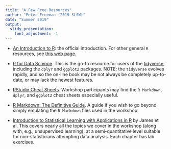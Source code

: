 ```yaml
---
title: "A Few Free Resources"
author: "Peter Freeman (2019 SLSW)"
date: "Summer 2019"
output: 
  slidy_presentation:
    font_adjustment: -1
---
```


- [An Introduction to R](https://cran.r-project.org/doc/manuals/R-intro.html): the official introduction. For other general `R` resources, see [this web page](http://www.stat.cmu.edu/~cshalizi/uADA/17/R.html).

- [R for Data Science](https://r4ds.had.co.nz/). This is the go-to resource for users of the [tidyverse](https:www.tidyverse.org), including the `dplyr` and `ggplot2` packages. NOTE: the `tidyverse` evolves rapidly, and so the on-line book may be not always be completely up-to-date, or may lack the newest features. 

- [RStudio Cheat Sheets](https://www.rstudio.com/resources/cheatsheets/). Workshop participants may find the `R Markdown`, `dplyr`, and `ggplot2` cheat sheets especially useful.

- [R Markdown: The Definitive Guide](https://bookdown.org/yihui/rmarkdown/). A guide if you wish to go beyond simply emulating the `R Markdown` files used in the workshop.

- [Introduction to Statistical Learning with Applications in R](http://www-bcf.usc.edu/~gareth/ISL/ISLR%20Seventh%20Printing.pdf) by James et al. This covers nearly all the topics we cover in the workshop (along with, e.g., unsupervised learning), at a semi-quantitative level suitable for non-statisticians attempting data analysis. Each chapter has lab exercises.
